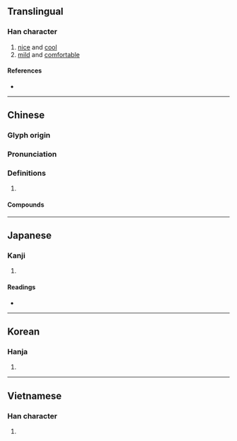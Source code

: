 {{character info/new}}
{{also|冷}}
==Translingual==

===Han character===
{{Han char|rn=85|rad=水|as=05|sn=8|four=38137|canj=EOII|ids=⿰氵令}}

# [[nice]] and [[cool]]
# [[mild]] and [[comfortable]]

====References====
* {{Han ref|kx=0617.060|dkj=17306|dj=1012.040|hdz=31589.070|uh=6CE0|ud=27872|bh=AA7E|bd=43646}}

----

==Chinese==
{{zh-forms}}

===Glyph origin===
{{Han etym}}

===Pronunciation===
{{zh-pron
|m=líng
|c=ling4
|mc=y
|oc=y
|cat=
}}

===Definitions===
{{zh-hanzi}}

# {{rfdef|zh}}

====Compounds====
{{zh-der|丁泠|泠冽|泠泠|泠然|泠風|清泠|白泠泠|西泠八家|西泠十子|西泠橋|言詞泠泠|響泠泠}}

----

==Japanese==

===Kanji===
{{ja-kanji|grade=|rs=水05}}

# {{defn|lang=ja|sort=水05}}

====Readings====
* {{ja-readings|on=[[れい]] (rei), [[りょう]] (ryō), [[れん]] (ren)|kun=[[さとす]] (satosu)}}

----

==Korean==

===Hanja===
{{ko-hanja|hangeul=[[령]]>[[영]]|eumhun=|rv=ryeong>yeong|mr=ryŏng>yŏng|y=lyeng>yeng}}

# {{defn|lang=ko|sort=水05}}

----

==Vietnamese==

===Han character===
{{vi-readings|rs=水05| hanviet = lênh}}

# {{defn|lang=vi|sort=水05}}